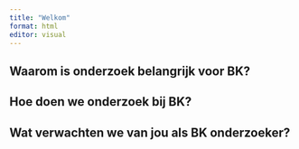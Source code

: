 ```yaml
---
title: "Welkom"
format: html
editor: visual
---
```


## Waarom is onderzoek belangrijk voor BK?

## Hoe doen we onderzoek bij BK?

## Wat verwachten we van jou als BK onderzoeker?

## 
